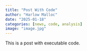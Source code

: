 ```yaml
---
title: "Post With Code"
author: "Harlow Malloc"
date: "2025-01-18"
categories: [news, code, analysis]
image: "image.jpg"
---
```


This is a post with executable code.
